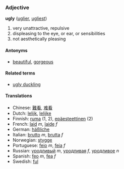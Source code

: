 ===Adjective===
'''ugly''' ([[uglier]], [[ugliest]])

# very unattractive, repulsive
# displeasing to the eye, or ear, or sensibilities
# not aesthetically pleasing

====Antonyms====
*[[beautiful]], [[gorgeous]]

====Related terms====
*[[ugly duckling]]

====Translations====
*Chinese: [[難看]], [[难看]]
*Dutch: [[lelijk]], [[lelijke]]
*Finnish: [[ruma#Finnish|ruma]] (1, 2), [[epäesteettinen]] (2)
*French: [[laid]] ''m'', [[laide]] ''f''
*German: [[häßliche]]
*Italian: [[brutto]] ''m'', [[brutta]] ''f''
*Norwegian: [[stygge]]
*Portuguese: [[feio]] ''m'', [[feia]] ''f''
*Russian: [[уродливый]] ''m'', [[уродливая]] ''f'', [[уродливое]] ''n''
*Spanish: [[feo]] ''m'', [[fea]] ''f''
*Swedish: [[ful]]